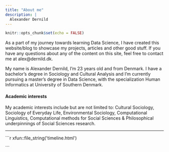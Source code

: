 ```yaml
---
title: "About me"
description: |
  Alexander Dernild
---
```


```r
knitr::opts_chunk$set(echo = FALSE)
```

As a part of my journey towards learning Data Science, I have created this website/blog to showcase my projects, articles and other good stuff. If you have any questions about any of the content on this site, feel free to contact me at alex@dernild.dk.

My name is Alexander Dernild, I'm 23 years old and from Denmark. I have a bachelor's degree in Sociology and Cultural Analysis and I'm currently pursuing a master's degree in Data Science, with the specialization Human Informatics at University of Southern Denmark.

#### Academic interests

My academic interests include but are not limited to: Cultural Sociology, Sociology of Everyday Life, Environmental Sociology, Computational Linguistics, Computational methods for Social Sciences & Philosophical underpinnings of Social Sciences research. 

***

```{=html}
```r
xfun::file_string('timeline.html')
```
```

